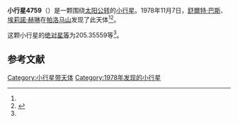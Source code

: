 {{Infobox planet
| bgcolour = #FFFFC0
| name = 4759 Aretta
| symbol = 
| image = 
| caption = 
| discovery = yes
| discovery_ref = 
| discoverer = [[舒爾特·巴斯|舒爾特·巴斯]]、[[埃莉諾·赫琳|埃莉諾·赫琳]]
| discovery_site = [[帕洛马山|帕洛马山]] 
| discovered = 1978年11月7日
| designations = yes
| mp_name = 
| named_after = 
| alt_names = 1978 VG10/ 1977 RO1 / 1989 UU4
| mp_category = [[主带小行星|主带小行星]]
| orbit_ref = <ref name="a">[http://ssd.jpl.nasa.gov/sbdb.cgi?sstr=4759 4759 Aretta] {{Wayback|url=http://ssd.jpl.nasa.gov/sbdb.cgi?sstr=4759 |date=20201124010546 }}，小行星數據庫瀏覽器（JPL Small-Body Database Browser）－[[美国国家航空航天局|美国国家航空航天局]]喷气推进实验室</ref>
| epoch = 2456400.5 (2013年4月18日更新)
| aphelion = {{convert|3.7461238|AU|km|3|abbr=on|lk=out}}
| perihelion = {{convert|2.6287732|AU|km|3|abbr=on}}
| semimajor = {{convert|3.1874485|AU|km|3|abbr=on}}
| eccentricity = 0.1752735
| period = 2078.562983 [[日|日]]<br />5.69[[儒略年|儒略年]]
| avg_speed = 
| inclination = 0.80142
| asc_node = 142.67425
| mean_anomaly = 
| arg_peri = 205.35559
| satellites = 
| physical_characteristics = yes
| dimensions = 
| mass = 
| density = 
| surface_grav = 
| escape_velocity = 
| sidereal_day = 
| axial_tilt = 
| pole_ecliptic_lat = 
| pole_ecliptic_lon = 
| albedo = 
| temperatures= 
| temp_name1 = 
| mean_temp_1 = 
| max_temp_1 = 
| temp_name2 = 
| max_temp_2 = 
| spectral_type = 
| abs_magnitude = 205.35559
}}

'''小行星4759'''（{{lang-en|4759 Aretta}}）是一颗围绕[[太阳|太阳]][[公转|公转]]的[[小行星|小行星]]。1978年11月7日，[[舒爾特·巴斯|舒爾特·巴斯]]、[[埃莉諾·赫琳|埃莉諾·赫琳]]在[[帕洛马山|帕洛马山]]发现了此天体<ref name="a" /><ref>{{cite news|title=小行星列表|url=http://cfa-www.harvard.edu/iau/lists/NumberedMPs.txt|accessdate=2013-07-08|newspaper=哈佛大学|archive-date=2008-05-17|archive-url=https://web.archive.org/web/20080517010638/http://cfa-www.harvard.edu/iau/lists/NumberedMPs.txt|dead-url=no}}</ref>。

这颗小行星的[[绝对星等|绝对星等]]为205.35559等<ref name="a" />。

==参考文献==
{{reflist}}
{{Minor Planet Number|[[小行星4758|小行星4758]]|[[小行星4760|小行星4760]]}}

{{小天体}}

[[Category:小行星带天体|Category:小行星带天体]]
[[Category:1978年发现的小行星|Category:1978年发现的小行星]]

{{asteroid-stub}}